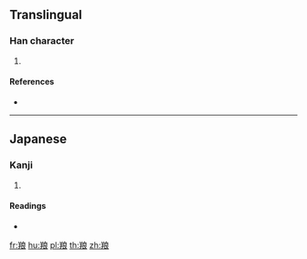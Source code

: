 {{character info/new}}
==Translingual==

===Han character===
{{Han char|rn=123|rad=羊|as=07|sn=13|four=|canj=TQIAV}}

# {{defn|Han|sort=羊07}}

====References====
* {{Han ref|kx=0953.081|hdz=53134.121|uh=7FAA|ud=32682}}

----

==Japanese==

===Kanji===
{{ja-kanji|grade=|rs=羊07}}

# {{defn|lang=ja|sort=羊07}}

====Readings====
* {{ja-readings|on=[[よう]] (yō)|kun=[[やしなう]] (yashinau)|nanori=}}

[[fr:羪]]
[[hu:羪]]
[[pl:羪]]
[[th:羪]]
[[zh:羪]]